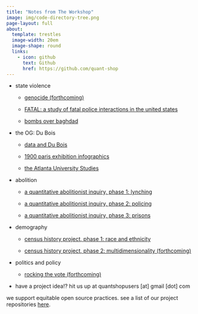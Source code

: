 ```yaml
---
title: "Notes from The Workshop"
image: img/code-directory-tree.png
page-layout: full
about:
  template: trestles
  image-width: 20em
  image-shape: round
  links:
    - icon: github
      text: Github
      href: https://github.com/quant-shop
---
```

  
- state violence

  - [genocide (forthcoming)](){.external target="_blank"}
  
  - [FATAL: a study of fatal police interactions in the united states](https://quant-shop.github.io/fatalv2){.external target="_blank"}

  - [bombs over baghdad](https://professornaite.github.io/bob){.external target="_blank"}

- the OG: Du Bois

  - [data and Du Bois](https:quant-shop.github.io/dubois-infographics){.external target="_blank"}

  - [1900 paris exhibition infographics](https:quant-shop.github.io/dubois-infographics){.external target="_blank"}
  
  - [the Atlanta University Studies](https:quant-shop.github.io/atlanta-university-studies){.external target="_blank"}

- abolition

  - [a quantitative abolitionist inquiry, phase 1: lynching](https:quant-shop.github.io/red-record){.external target="_blank"}

  - [a quantitative abolitionist inquiry, phase 2: policing](https:quant-shop.github.io/police){.external target="_blank"}

  - [a quantitative abolitionist inquiry, phase 3: prisons](https:quant-shop.github.io/prisons){.external target="_blank"}

- demography

  - [census history project, phase 1: race and ethnicity](https://quant-shop.github.io/census-race/){.external target="_blank"}

  - [census history project, phase 2: multidimensionality (forthcoming)](){.external target="_blank"}

- politics and policy

  - [rocking the vote (forthcoming)](){.external target="_blank"}
  
- have a project idea!? hit us up at quantshopusers [at] gmail [dot] com

we support equitable open source practices. see a list of our project repositories [here](https://github.com/quant-shop){target="_blank"}.
